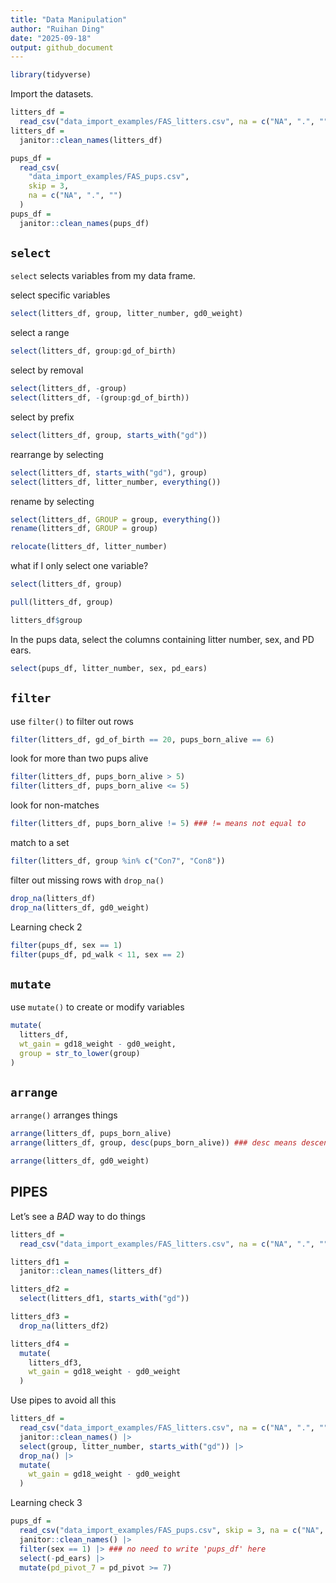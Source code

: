 ```yaml
---
title: "Data Manipulation"
author: "Ruihan Ding"
date: "2025-09-18"
output: github_document
---
```


```r
library(tidyverse)
```

Import the datasets.

```r
litters_df = 
  read_csv("data_import_examples/FAS_litters.csv", na = c("NA", ".", ""))
litters_df = 
  janitor::clean_names(litters_df)

pups_df =
  read_csv(
    "data_import_examples/FAS_pups.csv",
    skip = 3,
    na = c("NA", ".", "")
  )
pups_df = 
  janitor::clean_names(pups_df)
```

## `select`

`select` selects variables from my data frame.

select specific variables

```r
select(litters_df, group, litter_number, gd0_weight)
```

select a range

```r
select(litters_df, group:gd_of_birth)
```

select by removal

```r
select(litters_df, -group)
select(litters_df, -(group:gd_of_birth))
```

select by prefix

```r
select(litters_df, group, starts_with("gd"))
```

rearrange by selecting

```r
select(litters_df, starts_with("gd"), group)
select(litters_df, litter_number, everything())
```

rename by selecting

```r
select(litters_df, GROUP = group, everything())
rename(litters_df, GROUP = group)

relocate(litters_df, litter_number)
```

what if I only select one variable?

```r
select(litters_df, group)

pull(litters_df, group)

litters_df$group
```

In the pups data, select the columns containing litter number, sex, and PD ears.

```r
select(pups_df, litter_number, sex, pd_ears)
```


## `filter`

use `filter()` to filter out rows

```r
filter(litters_df, gd_of_birth == 20, pups_born_alive == 6)
```

look for more than two pups alive

```r
filter(litters_df, pups_born_alive > 5)
filter(litters_df, pups_born_alive <= 5)
```

look for non-matches

```r
filter(litters_df, pups_born_alive != 5) ### != means not equal to
```

match to a set

```r
filter(litters_df, group %in% c("Con7", "Con8"))
```

filter out missing rows with `drop_na()`

```r
drop_na(litters_df)
drop_na(litters_df, gd0_weight)
```

Learning check 2

```r
filter(pups_df, sex == 1)
filter(pups_df, pd_walk < 11, sex == 2)
```


## `mutate`

use `mutate()` to create or modify variables

```r
mutate(
  litters_df,
  wt_gain = gd18_weight - gd0_weight,
  group = str_to_lower(group)
)
```


## `arrange`

`arrange()` arranges things

```r
arrange(litters_df, pups_born_alive)
arrange(litters_df, group, desc(pups_born_alive)) ### desc means descending

arrange(litters_df, gd0_weight)
```


## PIPES

Let's see a _BAD_ way to do things

```r
litters_df = 
  read_csv("data_import_examples/FAS_litters.csv", na = c("NA", ".", ""))

litters_df1 = 
  janitor::clean_names(litters_df)

litters_df2 = 
  select(litters_df1, starts_with("gd"))

litters_df3 = 
  drop_na(litters_df2)

litters_df4 = 
  mutate(
    litters_df3, 
    wt_gain = gd18_weight - gd0_weight
  )
```

Use pipes to avoid all this

```r
litters_df = 
  read_csv("data_import_examples/FAS_litters.csv", na = c("NA", ".", "")) |>
  janitor::clean_names() |>
  select(group, litter_number, starts_with("gd")) |>
  drop_na() |>
  mutate(
    wt_gain = gd18_weight - gd0_weight
  )
```

Learning check 3

```r
pups_df = 
  read_csv("data_import_examples/FAS_pups.csv", skip = 3, na = c("NA", ".", "")) |>
  janitor::clean_names() |>
  filter(sex == 1) |> ### no need to write 'pups_df' here
  select(-pd_ears) |>
  mutate(pd_pivot_7 = pd_pivot >= 7)
```





